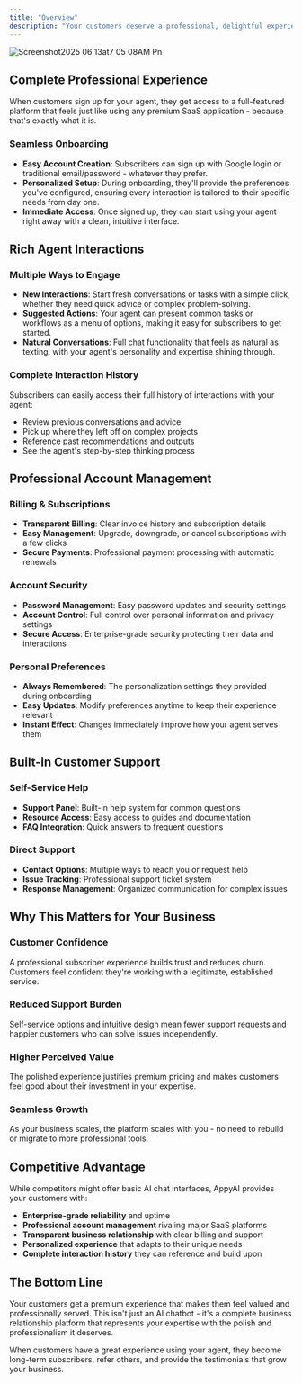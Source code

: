 ```yaml
---
title: "Overview"
description: "Your customers deserve a professional, delightful experience when using your AI agent. AppyAI provides everything subscribers need in a polished, user-friendly platform that makes your expertise accessible and enjoyable to use."
---
```


![Screenshot2025 06 13at7 05 08AM Pn](/images/Screenshot2025-06-13at7.05.08AM.png)

## Complete Professional Experience

When customers sign up for your agent, they get access to a full-featured platform that feels just like using any premium SaaS application - because that's exactly what it is.

### Seamless Onboarding

- **Easy Account Creation**: Subscribers can sign up with Google login or traditional email/password - whatever they prefer.
- **Personalized Setup**: During onboarding, they'll provide the preferences you've configured, ensuring every interaction is tailored to their specific needs from day one.
- **Immediate Access**: Once signed up, they can start using your agent right away with a clean, intuitive interface.

## Rich Agent Interactions

### Multiple Ways to Engage

- **New Interactions**: Start fresh conversations or tasks with a simple click, whether they need quick advice or complex problem-solving.
- **Suggested Actions**: Your agent can present common tasks or workflows as a menu of options, making it easy for subscribers to get started.
- **Natural Conversations**: Full chat functionality that feels as natural as texting, with your agent's personality and expertise shining through.

### Complete Interaction History

Subscribers can easily access their full history of interactions with your agent:

- Review previous conversations and advice
- Pick up where they left off on complex projects
- Reference past recommendations and outputs
- See the agent's step-by-step thinking process

## Professional Account Management

### Billing & Subscriptions

- **Transparent Billing**: Clear invoice history and subscription details
- **Easy Management**: Upgrade, downgrade, or cancel subscriptions with a few clicks
- **Secure Payments**: Professional payment processing with automatic renewals

### Account Security

- **Password Management**: Easy password updates and security settings
- **Account Control**: Full control over personal information and privacy settings
- **Secure Access**: Enterprise-grade security protecting their data and interactions

### Personal Preferences

- **Always Remembered**: The personalization settings they provided during onboarding
- **Easy Updates**: Modify preferences anytime to keep their experience relevant
- **Instant Effect**: Changes immediately improve how your agent serves them

## Built-in Customer Support

### Self-Service Help

- **Support Panel**: Built-in help system for common questions
- **Resource Access**: Easy access to guides and documentation
- **FAQ Integration**: Quick answers to frequent questions

### Direct Support

- **Contact Options**: Multiple ways to reach you or request help
- **Issue Tracking**: Professional support ticket system
- **Response Management**: Organized communication for complex issues

## Why This Matters for Your Business

### Customer Confidence

A professional subscriber experience builds trust and reduces churn. Customers feel confident they're working with a legitimate, established service.

### Reduced Support Burden

Self-service options and intuitive design mean fewer support requests and happier customers who can solve issues independently.

### Higher Perceived Value

The polished experience justifies premium pricing and makes customers feel good about their investment in your expertise.

### Seamless Growth

As your business scales, the platform scales with you - no need to rebuild or migrate to more professional tools.

## Competitive Advantage

While competitors might offer basic AI chat interfaces, AppyAI provides your customers with:

- **Enterprise-grade reliability** and uptime
- **Professional account management** rivaling major SaaS platforms
- **Transparent business relationship** with clear billing and support
- **Personalized experience** that adapts to their unique needs
- **Complete interaction history** they can reference and build upon

## The Bottom Line

Your customers get a premium experience that makes them feel valued and professionally served. This isn't just an AI chatbot - it's a complete business relationship platform that represents your expertise with the polish and professionalism it deserves.

When customers have a great experience using your agent, they become long-term subscribers, refer others, and provide the testimonials that grow your business.